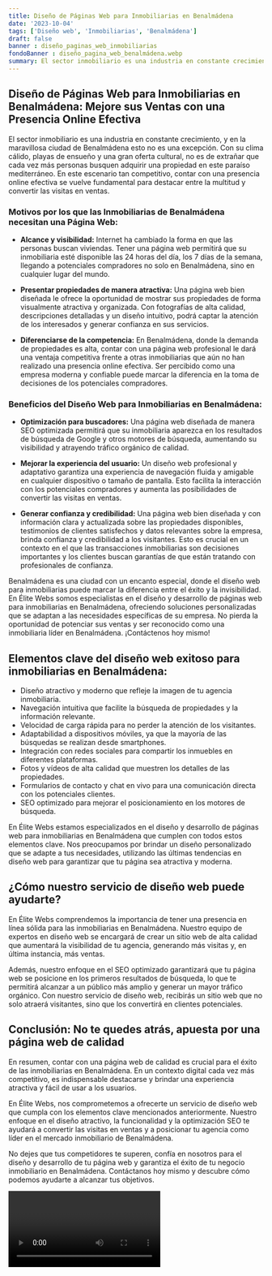 ```yaml
---
title: Diseño de Páginas Web para Inmobiliarias en Benalmádena
date: '2023-10-04'
tags: ['Diseño web', 'Inmobiliarias', 'Benalmádena']
draft: false
banner : diseño_paginas_web_inmobiliarias
fondoBanner : diseño_pagina_web_benalmádena.webp
summary: El sector inmobiliario es una industria en constante crecimiento, y en la maravillosa ciudad de Benalmádena esto no es una excepción. Con su clima cálido, playas de ensueño y una gran oferta cultural, no es de extrañar que cada vez más personas busquen adquirir una propiedad en este paraíso mediterráneo. En este escenario tan competitivo, contar con una presencia online efectiva se vuelve fundamental para destacar entre la multitud y convertir las visitas en ventas.
---
```


## **Diseño de Páginas Web para Inmobiliarias en Benalmádena: Mejore sus Ventas con una Presencia Online Efectiva**

El sector inmobiliario es una industria en constante crecimiento, y en la maravillosa ciudad de Benalmádena esto no es una excepción. Con su clima cálido, playas de ensueño y una gran oferta cultural, no es de extrañar que cada vez más personas busquen adquirir una propiedad en este paraíso mediterráneo. En este escenario tan competitivo, contar con una presencia online efectiva se vuelve fundamental para destacar entre la multitud y convertir las visitas en ventas.

### **Motivos por los que las Inmobiliarias de Benalmádena necesitan una Página Web:**

- **Alcance y visibilidad:** Internet ha cambiado la forma en que las personas buscan viviendas. Tener una página web permitirá que su inmobiliaria esté disponible las 24 horas del día, los 7 días de la semana, llegando a potenciales compradores no solo en Benalmádena, sino en cualquier lugar del mundo.

- **Presentar propiedades de manera atractiva:** Una página web bien diseñada le ofrece la oportunidad de mostrar sus propiedades de forma visualmente atractiva y organizada. Con fotografías de alta calidad, descripciones detalladas y un diseño intuitivo, podrá captar la atención de los interesados y generar confianza en sus servicios.

- **Diferenciarse de la competencia:** En Benalmádena, donde la demanda de propiedades es alta, contar con una página web profesional le dará una ventaja competitiva frente a otras inmobiliarias que aún no han realizado una presencia online efectiva. Ser percibido como una empresa moderna y confiable puede marcar la diferencia en la toma de decisiones de los potenciales compradores.

### **Beneficios del Diseño Web para Inmobiliarias en Benalmádena:**

- **Optimización para buscadores:** Una página web diseñada de manera SEO optimizada permitirá que su inmobiliaria aparezca en los resultados de búsqueda de Google y otros motores de búsqueda, aumentando su visibilidad y atrayendo tráfico orgánico de calidad.

- **Mejorar la experiencia del usuario:** Un diseño web profesional y adaptativo garantiza una experiencia de navegación fluida y amigable en cualquier dispositivo o tamaño de pantalla. Esto facilita la interacción con los potenciales compradores y aumenta las posibilidades de convertir las visitas en ventas.

- **Generar confianza y credibilidad:** Una página web bien diseñada y con información clara y actualizada sobre las propiedades disponibles, testimonios de clientes satisfechos y datos relevantes sobre la empresa, brinda confianza y credibilidad a los visitantes. Esto es crucial en un contexto en el que las transacciones inmobiliarias son decisiones importantes y los clientes buscan garantías de que están tratando con profesionales de confianza.

Benalmádena es una ciudad con un encanto especial, donde el diseño web para inmobiliarias puede marcar la diferencia entre el éxito y la invisibilidad. En Élite Webs somos especialistas en el diseño y desarrollo de páginas web para inmobiliarias en Benalmádena, ofreciendo soluciones personalizadas que se adaptan a las necesidades específicas de su empresa. No pierda la oportunidad de potenciar sus ventas y ser reconocido como una inmobiliaria líder en Benalmádena. ¡Contáctenos hoy mismo!

<GifSeo />

<Cta />

## Elementos clave del diseño web exitoso para inmobiliarias en Benalmádena:

- Diseño atractivo y moderno que refleje la imagen de tu agencia inmobiliaria.
- Navegación intuitiva que facilite la búsqueda de propiedades y la información relevante.
- Velocidad de carga rápida para no perder la atención de los visitantes.
- Adaptabilidad a dispositivos móviles, ya que la mayoría de las búsquedas se realizan desde smartphones.
- Integración con redes sociales para compartir los inmuebles en diferentes plataformas.
- Fotos y vídeos de alta calidad que muestren los detalles de las propiedades.
- Formularios de contacto y chat en vivo para una comunicación directa con los potenciales clientes.
- SEO optimizado para mejorar el posicionamiento en los motores de búsqueda.

En Élite Webs estamos especializados en el diseño y desarrollo de páginas web para inmobiliarias en Benalmádena que cumplen con todos estos elementos clave. Nos preocupamos por brindar un diseño personalizado que se adapte a tus necesidades, utilizando las últimas tendencias en diseño web para garantizar que tu página sea atractiva y moderna.

## ¿Cómo nuestro servicio de diseño web puede ayudarte?

En Élite Webs comprendemos la importancia de tener una presencia en línea sólida para las inmobiliarias en Benalmádena. Nuestro equipo de expertos en diseño web se encargará de crear un sitio web de alta calidad que aumentará la visibilidad de tu agencia, generando más visitas y, en última instancia, más ventas.

Además, nuestro enfoque en el SEO optimizado garantizará que tu página web se posicione en los primeros resultados de búsqueda, lo que te permitirá alcanzar a un público más amplio y generar un mayor tráfico orgánico. Con nuestro servicio de diseño web, recibirás un sitio web que no solo atraerá visitantes, sino que los convertirá en clientes potenciales.

## Conclusión: No te quedes atrás, apuesta por una página web de calidad

En resumen, contar con una página web de calidad es crucial para el éxito de las inmobiliarias en Benalmádena. En un contexto digital cada vez más competitivo, es indispensable destacarse y brindar una experiencia atractiva y fácil de usar a los usuarios.

En Élite Webs, nos comprometemos a ofrecerte un servicio de diseño web que cumpla con los elementos clave mencionados anteriormente. Nuestro enfoque en el diseño atractivo, la funcionalidad y la optimización SEO te ayudará a convertir las visitas en ventas y a posicionar tu agencia como líder en el mercado inmobiliario de Benalmádena.

No dejes que tus competidores te superen, confía en nosotros para el diseño y desarrollo de tu página web y garantiza el éxito de tu negocio inmobiliario en Benalmádena. Contáctanos hoy mismo y descubre cómo podemos ayudarte a alcanzar tus objetivos.

<Video />

<CtaBot job='Inmobiliarias' city='Benalmádena'/>

<Gmaps query='Benalmádena+españa+maps' />